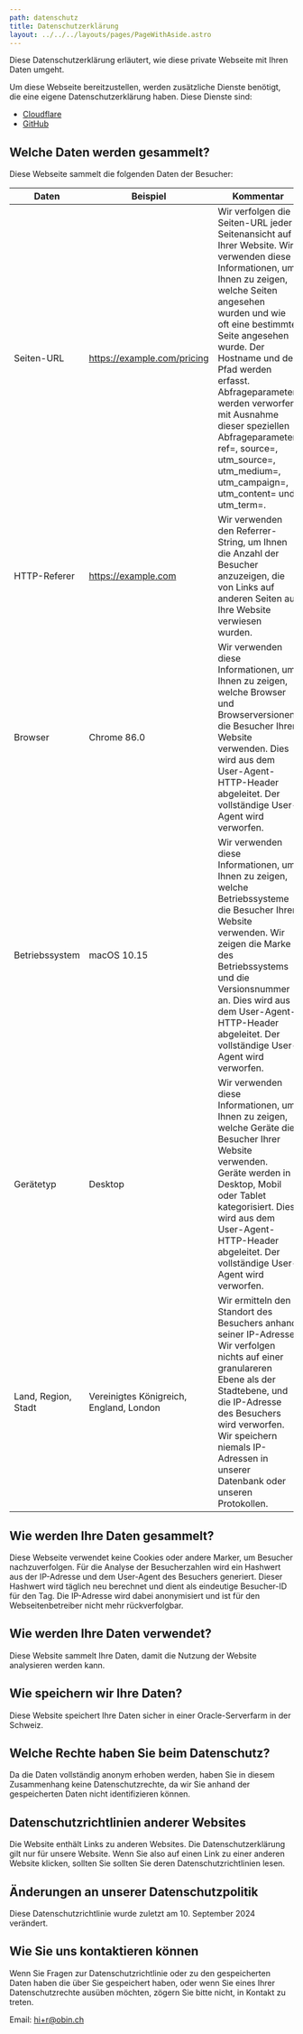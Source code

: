 ```yaml
---
path: datenschutz
title: Datenschutzerklärung
layout: ../../../layouts/pages/PageWithAside.astro
---
```


Diese Datenschutzerklärung erläutert, wie diese private Webseite mit Ihren Daten umgeht.

Um diese Webseite bereitzustellen, werden zusätzliche Dienste benötigt, die eine eigene Datenschutzerklärung haben. Diese Dienste sind:

- [Cloudflare](https://www.cloudflare.com/de-de/privacypolicy/)
- [GitHub](https://docs.github.com/de/site-policy/privacy-policies/github-general-privacy-statement)

## Welche Daten werden gesammelt?

Diese Webseite sammelt die folgenden Daten der Besucher:

| Daten | Beispiel | Kommentar |
|---|---|---|
| Seiten-URL | https://example.com/pricing | Wir verfolgen die Seiten-URL jeder Seitenansicht auf Ihrer Website. Wir verwenden diese Informationen, um Ihnen zu zeigen, welche Seiten angesehen wurden und wie oft eine bestimmte Seite angesehen wurde. Der Hostname und der Pfad werden erfasst. Abfrageparameter werden verworfen, mit Ausnahme dieser speziellen Abfrageparameter: ref=, source=, utm_source=, utm_medium=, utm_campaign=, utm_content= und utm_term=. |
| HTTP-Referer | https://example.com | Wir verwenden den Referrer-String, um Ihnen die Anzahl der Besucher anzuzeigen, die von Links auf anderen Seiten auf Ihre Website verwiesen wurden. |
| Browser | Chrome 86.0 | Wir verwenden diese Informationen, um Ihnen zu zeigen, welche Browser und Browserversionen die Besucher Ihrer Website verwenden. Dies wird aus dem User-Agent-HTTP-Header abgeleitet. Der vollständige User-Agent wird verworfen. |
| Betriebssystem | macOS 10.15 | Wir verwenden diese Informationen, um Ihnen zu zeigen, welche Betriebssysteme die Besucher Ihrer Website verwenden. Wir zeigen die Marke des Betriebssystems und die Versionsnummer an. Dies wird aus dem User-Agent-HTTP-Header abgeleitet. Der vollständige User-Agent wird verworfen. |
| Gerätetyp | Desktop | Wir verwenden diese Informationen, um Ihnen zu zeigen, welche Geräte die Besucher Ihrer Website verwenden. Geräte werden in Desktop, Mobil oder Tablet kategorisiert. Dies wird aus dem User-Agent-HTTP-Header abgeleitet. Der vollständige User-Agent wird verworfen. |
| Land, Region, Stadt | Vereinigtes Königreich, England, London | Wir ermitteln den Standort des Besuchers anhand seiner IP-Adresse. Wir verfolgen nichts auf einer granulareren Ebene als der Stadtebene, und die IP-Adresse des Besuchers wird verworfen. Wir speichern niemals IP-Adressen in unserer Datenbank oder unseren Protokollen. |

## Wie werden Ihre Daten gesammelt?

Diese Webseite verwendet keine Cookies oder andere Marker, um Besucher nachzuverfolgen. Für die Analyse der Besucherzahlen wird ein Hashwert aus der IP-Adresse und dem User-Agent des Besuchers generiert. Dieser Hashwert wird täglich neu berechnet und dient als eindeutige Besucher-ID für den Tag. Die IP-Adresse wird dabei anonymisiert und ist für den Webseitenbetreiber nicht mehr rückverfolgbar.

## Wie werden Ihre Daten verwendet?

Diese Website sammelt Ihre Daten, damit die Nutzung der Website analysieren werden kann.

## Wie speichern wir Ihre Daten?

Diese Website speichert Ihre Daten sicher in einer Oracle-Serverfarm in der Schweiz.

## Welche Rechte haben Sie beim Datenschutz?

Da die Daten vollständig anonym erhoben werden, haben Sie in diesem Zusammenhang keine Datenschutzrechte, da wir Sie anhand der gespeicherten Daten nicht identifizieren können.

## Datenschutzrichtlinien anderer Websites

Die Website enthält Links zu anderen Websites. Die Datenschutzerklärung
gilt nur für unsere Website. Wenn Sie also auf einen Link zu einer anderen Website klicken, sollten Sie
sollten Sie deren Datenschutzrichtlinien lesen.

## Änderungen an unserer Datenschutzpolitik

Diese Datenschutzrichtlinie wurde zuletzt am 10. September 2024 verändert.

## Wie Sie uns kontaktieren können

Wenn Sie Fragen zur Datenschutzrichtlinie oder zu den gespeicherten Daten haben die über Sie gespeichert haben, oder wenn Sie eines Ihrer Datenschutzrechte ausüben möchten,
zögern Sie bitte nicht, in Kontakt zu treten.

Email: <a href="mailto:hi+r@obin.ch">hi+r@obin.ch</a>


